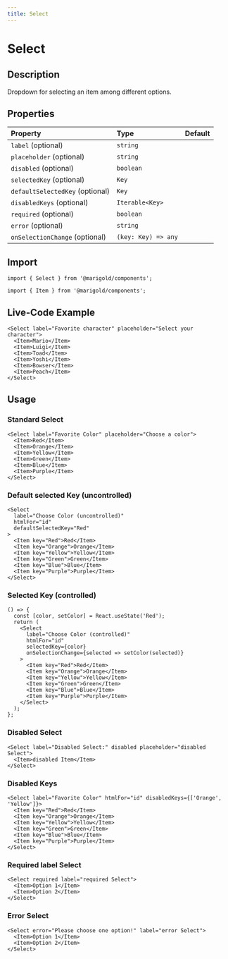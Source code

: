 ```yaml
---
title: Select
---
```


# Select

## Description

Dropdown for selecting an item among different options.

## Properties

| Property                        | Type                | Default |
| :------------------------------ | :------------------ | :------ |
| `label` (optional)              | `string`            |         |
| `placeholder` (optional)        | `string`            |         |
| `disabled` (optional)           | `boolean`           |         |
| `selectedKey` (optional)        | `Key`               |         |
| `defaultSelectedKey` (optional) | `Key`               |         |
| `disabledKeys` (optional)       | `Iterable<Key>`     |         |
| `required` (optional)           | `boolean`           |         |
| `error` (optional)              | `string`            |         |
| `onSelectionChange` (optional)  | `(key: Key) => any` |         |

## Import

```tsx code
import { Select } from '@marigold/components';
```

```tsx code
import { Item } from '@marigold/components';
```

## Live-Code Example

```tsx live
<Select label="Favorite character" placeholder="Select your character">
  <Item>Mario</Item>
  <Item>Luigi</Item>
  <Item>Toad</Item>
  <Item>Yoshi</Item>
  <Item>Bowser</Item>
  <Item>Peach</Item>
</Select>
```

## Usage

### Standard Select

```tsx
<Select label="Favorite Color" placeholder="Choose a color">
  <Item>Red</Item>
  <Item>Orange</Item>
  <Item>Yellow</Item>
  <Item>Green</Item>
  <Item>Blue</Item>
  <Item>Purple</Item>
</Select>
```

### Default selected Key (uncontrolled)

```tsx
<Select
  label="Choose Color (uncontrolled)"
  htmlFor="id"
  defaultSelectedKey="Red"
>
  <Item key="Red">Red</Item>
  <Item key="Orange">Orange</Item>
  <Item key="Yellow">Yellow</Item>
  <Item key="Green">Green</Item>
  <Item key="Blue">Blue</Item>
  <Item key="Purple">Purple</Item>
</Select>
```

### Selected Key (controlled)

```tsx
() => {
  const [color, setColor] = React.useState('Red');
  return (
    <Select
      label="Choose Color (controlled)"
      htmlFor="id"
      selectedKey={color}
      onSelectionChange={selected => setColor(selected)}
    >
      <Item key="Red">Red</Item>
      <Item key="Orange">Orange</Item>
      <Item key="Yellow">Yellow</Item>
      <Item key="Green">Green</Item>
      <Item key="Blue">Blue</Item>
      <Item key="Purple">Purple</Item>
    </Select>
  );
};
```

### Disabled Select

```tsx
<Select label="Disabled Select:" disabled placeholder="disabled Select">
  <Item>disabled Item</Item>
</Select>
```

### Disabled Keys

```tsx
<Select label="Favorite Color" htmlFor="id" disabledKeys={['Orange', 'Yellow']}>
  <Item key="Red">Red</Item>
  <Item key="Orange">Orange</Item>
  <Item key="Yellow">Yellow</Item>
  <Item key="Green">Green</Item>
  <Item key="Blue">Blue</Item>
  <Item key="Purple">Purple</Item>
</Select>
```

### Required label Select

```tsx
<Select required label="required Select">
  <Item>Option 1</Item>
  <Item>Option 2</Item>
</Select>
```

### Error Select

```tsx
<Select error="Please choose one option!" label="error Select">
  <Item>Option 1</Item>
  <Item>Option 2</Item>
</Select>
```

